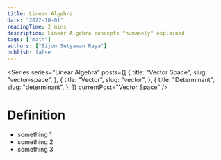 ```yaml
---
title: Linear Algebra
date: "2022-10-01"
readingTime: 2 mins
description: Linear Algebra concepts "humanely" explained.
tags: ["math"]
authors: ["Bijon Setyawan Raya"]
publish: false
---
```


<Series
  series="Linear Algebra"
  posts={[
    {
      title: "Vector Space",
      slug: "vector-space",
    },
    {
      title: "Vector",
      slug: "vector",
    },
    {
      title: "Determinant",
      slug: "determinant",
    },
  ]}
  currentPost="Vector Space"
/>

# Definition

- something 1
- something 2
- something 3
